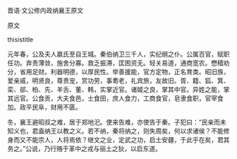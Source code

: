 


晋语·文公修内政纳襄王原文

原文

thisistitle

元年春，公及夫人嬴氏至自王城。秦伯纳卫三千人，实纪纲之仆。公属百官，赋职任功。弃责薄敛，施舍分寡。救乏振滞，匡困资无。轻关易道，通商宽农。懋穑劝分，省用足财。利器明德，以厚民性。举善援能，官方定物，正名育类。昭旧族，爱亲戚，明贤良，尊贵宠，赏功劳，事耈老，礼宾旅，友故旧。胥、籍、狐、箕、栾、郤、柏、先、羊舌、董、韩，实掌近官。诸姬之良，掌其中官。异姓之能，掌其远官。公食贡，大夫食邑，士食田，庶人食力，工商食官，皂隶食职，官宰食加。政平民阜，财用不匮。

冬，襄王避昭叔之难，居于郑地汜。使来告难，亦使告于秦。子犯曰：“民亲而未知义也，君盍纳王以教之义。若不纳，秦将纳之，则失周矣，何以求诸侯？不能修身而又不能宗人，人将焉依？继文之业，定武之功，启土安疆，于此乎在矣，君其务之。”公说，乃行赂于革中之戎与丽土之狄，以启东道。

